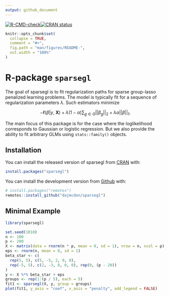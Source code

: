 ```yaml
---
output: github_document
---
```


 <!-- badges: start -->
  [![R-CMD-check](https://github.com/dajmcdon/sparsegl/workflows/R-CMD-check/badge.svg)](https://github.com/dajmcdon/sparsegl/actions)[![CRAN status](https://www.r-pkg.org/badges/version/sparsegl)](https://CRAN.R-project.org/package=sparsegl)
  <!-- badges: end -->

<!-- README.md is generated from README.Rmd. Please edit that file -->

```r
knitr::opts_chunk$set(
  collapse = TRUE,
  comment = "#>",
  fig.path = "man/figures/README-",
  out.width = "100%"
)
```

# R-package `sparsegl`

The goal of sparsegl is to fit regularization paths for sparse group-lasso
penalized learning problems. The model is typically fit for a sequence of regularization parameters $\lambda$. Such estimators minimize

$$
-\ell(\beta | y,\ \mathbf{X}) + \lambda(1-\alpha)\sum_{g\in G} ||\beta_g||_2 + \lambda\alpha ||\beta||_1.
$$

The main focus of this package is for the case where the loglikelihood corresponds to Gaussian or logistic regression. But we also provide the ability to fit arbitrary GLMs using `stats::family()` objects.

## Installation


You can install the released version of sparsegl from [CRAN](https://CRAN.R-project.org) with:

```r
install.packages("sparsegl")
```

You can install
the development version from [Github](https://github.com/) with:

```r
# install.packages("remotes")
remotes::install_github("dajmcdon/sparsegl")
```

## Minimal Example

```r
library(sparsegl)
```

```r
set.seed(1010)
n <- 100
p <- 200
X <- matrix(data = rnorm(n * p, mean = 0, sd = 1), nrow = n, ncol = p)
eps <- rnorm(n, mean = 0, sd = 1)
beta_star <- c(
  rep(5, 5), c(5, -5, 2, 0, 0),
  rep(-5, 5), c(2, -3, 8, 0, 0), rep(0, (p - 20))
)
y <- X %*% beta_star + eps
groups <- rep(1:(p / 5), each = 5)
fit1 <- sparsegl(X, y, group = groups)
plot(fit1, y_axis = "coef", x_axis = "penalty", add_legend = FALSE)
```
